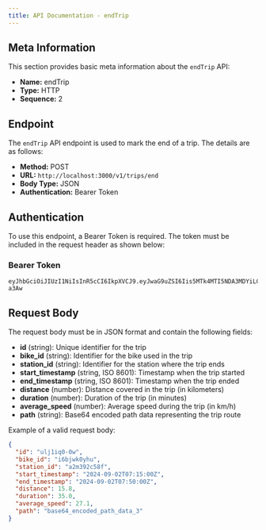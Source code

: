 ```yaml
---
title: API Documentation - endTrip
---
```


## Meta Information

This section provides basic meta information about the `endTrip` API:

- **Name:** endTrip
- **Type:** HTTP
- **Sequence:** 2

## Endpoint

The `endTrip` API endpoint is used to mark the end of a trip. The details are as follows:

- **Method:** POST
- **URL:** `http://localhost:3000/v1/trips/end`
- **Body Type:** JSON
- **Authentication:** Bearer Token

## Authentication

To use this endpoint, a Bearer Token is required. The token must be included in the request header as shown below:

### Bearer Token

```
eyJhbGciOiJIUzI1NiIsInR5cCI6IkpXVCJ9.eyJwaG9uZSI6Iis5MTk4MTI5NDA3MDYiLCJ1aWQiOiI1Z2VhcGdhcHhzIn0.yNyKfoOQouzSNDwp_5rJ9CAEMVJo5uqueJHNpG-a3Aw
```

## Request Body

The request body must be in JSON format and contain the following fields:

- **id** (string): Unique identifier for the trip
- **bike_id** (string): Identifier for the bike used in the trip
- **station_id** (string): Identifier for the station where the trip ends
- **start_timestamp** (string, ISO 8601): Timestamp when the trip started
- **end_timestamp** (string, ISO 8601): Timestamp when the trip ended
- **distance** (number): Distance covered in the trip (in kilometers)
- **duration** (number): Duration of the trip (in minutes)
- **average_speed** (number): Average speed during the trip (in km/h)
- **path** (string): Base64 encoded path data representing the trip route

Example of a valid request body:

```json
{
  "id": "ulj1iq0-0w",
  "bike_id": "i6bjwk0yhu",
  "station_id": "a2m392c58f",
  "start_timestamp": "2024-09-02T07:15:00Z",
  "end_timestamp": "2024-09-02T07:50:00Z",
  "distance": 15.8,
  "duration": 35.0,
  "average_speed": 27.1,
  "path": "base64_encoded_path_data_3"
}
```